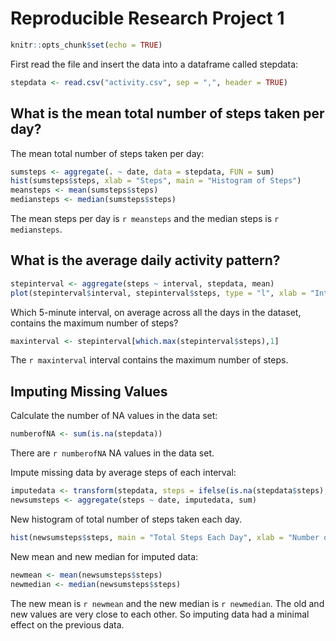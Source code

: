 Reproducible Research Project 1
=========================================================================================================


```r
knitr::opts_chunk$set(echo = TRUE)
```

First read the file and insert the data into a dataframe called stepdata:

```r
stepdata <- read.csv("activity.csv", sep = ",", header = TRUE)
```

## What is the mean total number of steps taken per day? 

The mean total number of steps taken per day:

```r
sumsteps <- aggregate(. ~ date, data = stepdata, FUN = sum)
hist(sumsteps$steps, xlab = "Steps", main = "Histogram of Steps")
meansteps <- mean(sumsteps$steps)
mediansteps <- median(sumsteps$steps)
```

The mean steps per day is `r meansteps` and the median steps is `r mediansteps`.

## What is the average daily activity pattern?

```r
stepinterval <- aggregate(steps ~ interval, stepdata, mean)
plot(stepinterval$interval, stepinterval$steps, type = "l", xlab = "Interval", ylab = "Steps")
```

Which 5-minute interval, on average across all the days in the dataset, contains the maximum number of steps?

```r
maxinterval <- stepinterval[which.max(stepinterval$steps),1]
```

The `r maxinterval` interval contains the maximum number of steps.

## Imputing Missing Values

Calculate the number of NA values in the data set:
```r
numberofNA <- sum(is.na(stepdata))
```
There are `r numberofNA` NA values in the data set.

Impute missing data by average steps of each interval:
```r
imputedata <- transform(stepdata, steps = ifelse(is.na(stepdata$steps), stepinterval$steps[match(stepdata$interval, stepinterval$interval)], stepdata$steps))
newsumsteps <- aggregate(steps ~ date, imputedata, sum)
```

New histogram of total number of steps taken each day.
```r
hist(newsumsteps$steps, main = "Total Steps Each Day", xlab = "Number of Steps", col = "blue")
```

New mean and new median for imputed data:
```r
newmean <- mean(newsumsteps$steps)
newmedian <- median(newsumsteps$steps)
```

The new mean is `r newmean` and the new median is `r newmedian`.  The old and new values are very close to each other.  So imputing data had a minimal effect on the previous data.


